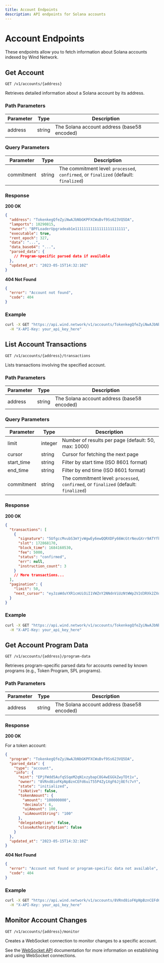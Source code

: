 ```yaml
---
title: Account Endpoints
description: API endpoints for Solana accounts
---
```


# Account Endpoints

These endpoints allow you to fetch information about Solana accounts indexed by Wind Network.

## Get Account

```
GET /v1/accounts/{address}
```

Retrieves detailed information about a Solana account by its address.

### Path Parameters

| Parameter | Type | Description |
|-----------|------|-------------|
| address | string | The Solana account address (base58 encoded) |

### Query Parameters

| Parameter | Type | Description |
|-----------|------|-------------|
| commitment | string | The commitment level: `processed`, `confirmed`, or `finalized` (default: `finalized`) |

### Response

**200 OK**

```json
{
  "address": "TokenkegQfeZyiNwAJbNbGKPFXCWuBvf9Ss623VQ5DA",
  "lamports": 10290815,
  "owner": "BPFLoaderUpgradeab1e11111111111111111111111",
  "executable": true,
  "rent_epoch": 327,
  "data": "...",
  "data_base64": "...",
  "parsed_data": {
    // Program-specific parsed data if available
  },
  "updated_at": "2023-05-15T14:32:10Z"
}
```

**404 Not Found**

```json
{
  "error": "Account not found",
  "code": 404
}
```

### Example

```bash
curl -X GET "https://api.wind.network/v1/accounts/TokenkegQfeZyiNwAJbNbGKPFXCWuBvf9Ss623VQ5DA" \
  -H "X-API-Key: your_api_key_here"
```

## List Account Transactions

```
GET /v1/accounts/{address}/transactions
```

Lists transactions involving the specified account.

### Path Parameters

| Parameter | Type | Description |
|-----------|------|-------------|
| address | string | The Solana account address (base58 encoded) |

### Query Parameters

| Parameter | Type | Description |
|-----------|------|-------------|
| limit | integer | Number of results per page (default: 50, max: 1000) |
| cursor | string | Cursor for fetching the next page |
| start_time | string | Filter by start time (ISO 8601 format) |
| end_time | string | Filter by end time (ISO 8601 format) |
| commitment | string | The commitment level: `processed`, `confirmed`, or `finalized` (default: `finalized`) |

### Response

**200 OK**

```json
{
  "transactions": [
    {
      "signature": "5UfgccMvubS3mYjvWgwEy6ewQQRXDFy66WcGtrNeuGXrr9ATYfkP8adKsVvofNViqoYmGcNQ4hdCTjdLQZXS69ve",
      "slot": 172868170,
      "block_time": 1684160530,
      "fee": 5000,
      "status": "confirmed",
      "err": null,
      "instruction_count": 3
    }
    // More transactions...
  ],
  "pagination": {
    "limit": 50,
    "next_cursor": "eyJzaWduYXR1cmUiOiI1VWZnY2NNdnViUzNtWWp2V2d3RXk2ZXdRUVJYREZ5NjZXY0d0ck5ldUdYcnI5QVRZZmtQOGFkS3NWdm9mTlZpcW9ZbUdjTlE0aGRDVGpkTFFaWFM2OXZlIn0="
  }
}
```

### Example

```bash
curl -X GET "https://api.wind.network/v1/accounts/TokenkegQfeZyiNwAJbNbGKPFXCWuBvf9Ss623VQ5DA/transactions?limit=10" \
  -H "X-API-Key: your_api_key_here"
```

## Get Account Program Data

```
GET /v1/accounts/{address}/program-data
```

Retrieves program-specific parsed data for accounts owned by known programs (e.g., Token Program, SPL programs).

### Path Parameters

| Parameter | Type | Description |
|-----------|------|-------------|
| address | string | The Solana account address (base58 encoded) |

### Response

**200 OK**

For a token account:

```json
{
  "program": "TokenkegQfeZyiNwAJbNbGKPFXCWuBvf9Ss623VQ5DA",
  "parsed_data": {
    "type": "account",
    "info": {
      "mint": "EPjFWdd5AufqSSqeM2qN1xzybapC8G4wEGGkZwyTDt1v",
      "owner": "8VRnd8ioFKpNpBznCEFd6uiT55P4Zy1XgF6Jj8Efc7vY",
      "state": "initialized",
      "isNative": false,
      "tokenAmount": {
        "amount": "100000000",
        "decimals": 6,
        "uiAmount": 100,
        "uiAmountString": "100"
      },
      "delegateOption": false,
      "closeAuthorityOption": false
    }
  },
  "updated_at": "2023-05-15T14:32:10Z"
}
```

**404 Not Found**

```json
{
  "error": "Account not found or program-specific data not available",
  "code": 404
}
```

### Example

```bash
curl -X GET "https://api.wind.network/v1/accounts/8VRnd8ioFKpNpBznCEFd6uiT55P4Zy1XgF6Jj8Efc7vY/program-data" \
  -H "X-API-Key: your_api_key_here"
```

## Monitor Account Changes

```
GET /v1/accounts/{address}/monitor
```

Creates a WebSocket connection to monitor changes to a specific account.

See the [WebSocket API](/docs/openapi/websocket) documentation for more information on establishing and using WebSocket connections. 